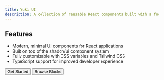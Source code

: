 ```yaml
---
title: Yuki UI
description: A collection of reusable React components built with a focus on customization, accessibility, and developer experience. Works with your favorite framework.
---
```


## Features

- Modern, minimal UI components for React applications
- Built on top of the [shadcn/ui](https://ui.shadcn.com/) component system
- Fully customizable with CSS variables and Tailwind CSS
- TypeScript support for improved developer experience



<div className="flex not-prose items-center gap-4">
  <Button asChild>
    <Link href="/installation">Get Started</Link>
  </Button>

  <Button variant="ghost" asChild>
    <Link href="/blocks/auth">Browse Blocks</Link>
  </Button>
</div>
